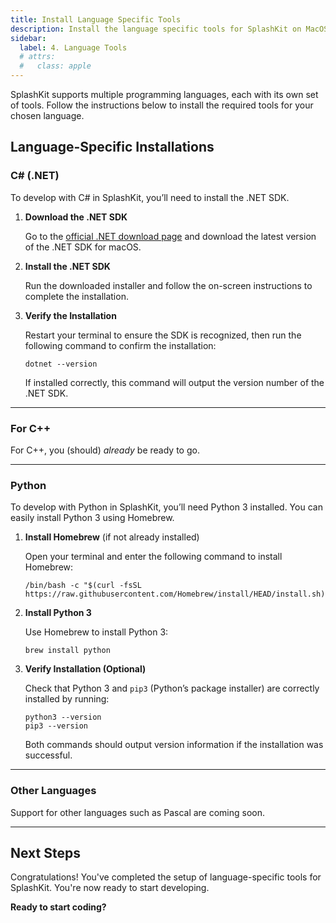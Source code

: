 ```yaml
---
title: Install Language Specific Tools
description: Install the language specific tools for SplashKit on MacOS.
sidebar:
  label: 4. Language Tools
  # attrs:
  #   class: apple
---
```



SplashKit supports multiple programming languages, each with its own set of tools. Follow the instructions below to install the required tools for your chosen language.

## Language-Specific Installations

### C# (.NET)

To develop with C# in SplashKit, you’ll need to install the .NET SDK.

<Steps>

1. **Download the .NET SDK**  

   Go to the [official .NET download page](https://dotnet.microsoft.com/download) and download the latest version of the .NET SDK for macOS.

2. **Install the .NET SDK**  

   Run the downloaded installer and follow the on-screen instructions to complete the installation.

3. **Verify the Installation**  

   Restart your terminal to ensure the SDK is recognized, then run the following command to confirm the installation:

    ```shell
    dotnet --version
    ```

   If installed correctly, this command will output the version number of the .NET SDK.

</Steps>

---

### For C++

For C++, you (should) _already_ be ready to go.

---

### Python

To develop with Python in SplashKit, you’ll need Python 3 installed. You can easily install Python 3 using Homebrew.

<Steps>

1. **Install Homebrew** (if not already installed)  

   Open your terminal and enter the following command to install Homebrew:

   ```shell
   /bin/bash -c "$(curl -fsSL https://raw.githubusercontent.com/Homebrew/install/HEAD/install.sh)"
   ```

2. **Install Python 3**  

   Use Homebrew to install Python 3:

   ```shell
   brew install python
   ```

3. **Verify Installation (Optional)**

   Check that Python 3 and `pip3` (Python’s package installer) are correctly installed by running:

   ```shell
   python3 --version
   pip3 --version
   ```

   Both commands should output version information if the installation was successful.

</Steps>

---

### Other Languages

Support for other languages such as Pascal are coming soon.

---

## Next Steps

Congratulations! You've completed the setup of language-specific tools for SplashKit. You're now ready to start developing.

**Ready to start coding?**  
